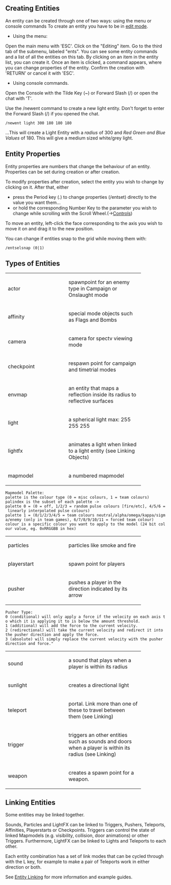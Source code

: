 == Creating Entities ==

An entity can be created through one of two ways: using the menu or console commands
To create an entity you have to be in [[Main_Page#Map_Editing|edit mode]].

*Using the menu:
Open the main menu with 'ESC'.
Click on the "Editing" item.
Go to the third tab of the submenu, labeled "ents".
You can see some entity commands and a list of all the entities on this tab.
By clicking on an item in the entity list, you can create it.
Once an item is clicked, a command appears, where you can change properties of the entity.
Confirm the creation with 'RETURN' or cancel it with 'ESC'.

*Using console commands.
Open the Console with the Tilde Key (~) or Forward Slash (/) or open the chat with 'T'.

Use the /newent command to create a new light entity. Don't forget to enter the Forward Slash (/) if you opened the chat.

 /newent light 300 180 180 180
...This will create a Light Entity with a ''radius'' of 300 and ''Red Green and Blue Values'' of 180. This will give a medium sized white/grey light.

==Entity Properties==
Entity properties are numbers that change the behaviour of an entity.
Properties can be set during creation or after creation.

To modify properties after creation, select the entity you wish to change by clicking on it.
After that, either 
*press the Period key (.) to change properties (/entset) directly to the value you want them...
*or hold the corresponding Number Key to the parameter you wish to change while scrolling with the Scroll Wheel.(→[[Controls]])

To move an entity, left-click the face corresponding to the axis you wish to move it on and drag it to the new position.

You can change if entities snap to the grid while moving them with:
 /entselsnap (0|1)


== Types of Entities ==



<table cellspacing="10" style="width:100%">
  
<tr>
    <td width="174">actor</td>
    <td width="219">spawnpoint for an enemy type in Campaign or Onslaught mode</td>
</tr>

<tr>
    <td width="174">affinity</td>
    <td width="219">special mode objects such as Flags and Bombs</td>
</tr>

<tr>
    <td width="174">camera</td>
    <td width="219">camera for spectv viewing mode</td>
</tr>

<tr>
    <td width="174">checkpoint</td>
    <td width="219">respawn point for campaign and timetrial modes</td>
</tr>

<tr>
    <td width="174">envmap</td>
    <td width="219">an entity that maps a reflection inside its radius to reflective surfaces</td>

<tr>
    <td width="174">light</td>
    <td width="219">a spherical light
max: 255 255 255</td>
</tr>

<tr>
    <td width="174">lightfx</td>
    <td width="219">animates a light when linked to a light entity (see Linking Objects)</td>
</tr>

<tr>
    <td width="174">mapmodel</td>
    <td width="219">a numbered mapmodel</td>
</tr>
</table>
 Mapmodel Palette:
 palette is the colour type (0 = misc colours, 1 = team colours)
 palindex is the subset of each palette ->
 palette 0 = (0 = off, 1/2/3 = random pulse colours [fire/etc], 4/5/6 = linearly interpolated pulse colours)
 palette 1 = (0/1/2/3/4/5 = team colours neutral/alpha/omega/kappa/sigma/enemy (only in team games), 6/7/8/9/10/11 = forced team colour)
 colour is a specific colour you want to apply to the model (24 bit colour value, eg. 0xRRGGBB in hex)


<table>
<tr>
    <td width="174">particles</td>
    <td width="219">particles like smoke and fire</td>

<tr>
    <td width="174">playerstart</td>
    <td width="219">spawn point for players</td>
</tr>

<tr>
    <td width="174">pusher</td>
    <td width="219">pushes a player in the direction indicated by its arrow</td>
</tr>
</table>
 Pusher Type:
 0 (conditional) will only apply a force if the velocity on each axis to which it is applying it to is below the amount threshold.
 1 (additional) will add the force to the current velocity.
 2 (redirectional) will take the current velocity and redirect it into the pusher direction and apply the force.
 3 (absolute) will simply replace the current velocity with the pusher direction and force."


<table>
<tr>
    <td width="174">sound</td>
    <td width="219">a sound that plays when a player is within its radius</td>
</tr>

<tr>
    <td width="174">sunlight</td>
    <td width="219">creates a directional light</td>
</tr>

<tr>
    <td width="174">teleport</td>
    <td width="219">portal. Link more than one of these to travel between them (see Linking)</td>
</tr>

<tr>
    <td width="174">trigger</td>
    <td width="219">triggers an other entities such as sounds and doors when a player is within its radius (see Linking)</td>
</tr>

<tr>
    <td width="174">weapon</td>
    <td width="219">	creates a spawn point for a weapon.</td>
</tr>
</table>

== Linking Entities ==



Some entities may be linked together.

Sounds, Particles and LightFX can be linked to Triggers, Pushers, Teleports, Affinities, Playerstarts or Checkpoints. Triggers can control the state of linked Mapmodels (e.g. visibility, collision, door animations) or other Triggers. Furthermore, LightFX can be linked to Lights and Teleports to each other.

Each entity combination has a set of link modes that can be cycled through with the L key, for example to make a pair of Teleports work in either direction or both.

See [[Entity Linking]] for more information and example guides.